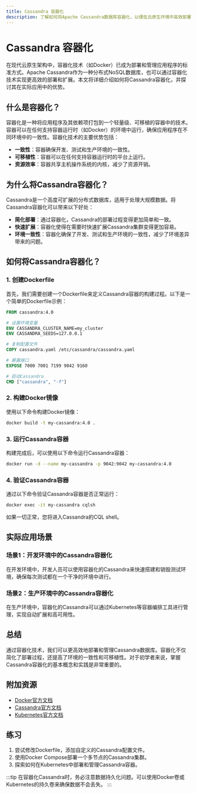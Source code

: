 ```yaml
---
title: Cassandra 容器化
description: 了解如何将Apache Cassandra数据库容器化，以便在云原生环境中高效部署和管理。
---
```


# Cassandra 容器化

在现代云原生架构中，容器化技术（如Docker）已成为部署和管理应用程序的标准方式。Apache Cassandra作为一种分布式NoSQL数据库，也可以通过容器化技术实现更高效的部署和扩展。本文将详细介绍如何将Cassandra容器化，并探讨其在实际应用中的优势。

## 什么是容器化？

容器化是一种将应用程序及其依赖项打包到一个轻量级、可移植的容器中的技术。容器可以在任何支持容器运行时（如Docker）的环境中运行，确保应用程序在不同环境中的一致性。容器化技术的主要优势包括：

- **一致性**：容器确保开发、测试和生产环境的一致性。
- **可移植性**：容器可以在任何支持容器运行时的平台上运行。
- **资源效率**：容器共享主机操作系统的内核，减少了资源开销。

## 为什么将Cassandra容器化？

Cassandra是一个高度可扩展的分布式数据库，适用于处理大规模数据。将Cassandra容器化可以带来以下好处：

- **简化部署**：通过容器化，Cassandra的部署过程变得更加简单和一致。
- **快速扩展**：容器化使得在需要时快速扩展Cassandra集群变得更加容易。
- **环境一致性**：容器化确保了开发、测试和生产环境的一致性，减少了环境差异带来的问题。

## 如何将Cassandra容器化？

### 1. 创建Dockerfile

首先，我们需要创建一个Dockerfile来定义Cassandra容器的构建过程。以下是一个简单的Dockerfile示例：

```dockerfile
FROM cassandra:4.0

# 设置环境变量
ENV CASSANDRA_CLUSTER_NAME=my_cluster
ENV CASSANDRA_SEEDS=127.0.0.1

# 复制配置文件
COPY cassandra.yaml /etc/cassandra/cassandra.yaml

# 暴露端口
EXPOSE 7000 7001 7199 9042 9160

# 启动Cassandra
CMD ["cassandra", "-f"]
```

### 2. 构建Docker镜像

使用以下命令构建Docker镜像：

```bash
docker build -t my-cassandra:4.0 .
```

### 3. 运行Cassandra容器

构建完成后，可以使用以下命令运行Cassandra容器：

```bash
docker run -d --name my-cassandra -p 9042:9042 my-cassandra:4.0
```

### 4. 验证Cassandra容器

通过以下命令验证Cassandra容器是否正常运行：

```bash
docker exec -it my-cassandra cqlsh
```

如果一切正常，您将进入Cassandra的CQL shell。

## 实际应用场景

### 场景1：开发环境中的Cassandra容器化

在开发环境中，开发人员可以使用容器化的Cassandra来快速搭建和销毁测试环境，确保每次测试都在一个干净的环境中进行。

### 场景2：生产环境中的Cassandra容器化

在生产环境中，容器化的Cassandra可以通过Kubernetes等容器编排工具进行管理，实现自动扩展和高可用性。

## 总结

通过容器化技术，我们可以更高效地部署和管理Cassandra数据库。容器化不仅简化了部署过程，还提高了环境的一致性和可移植性。对于初学者来说，掌握Cassandra容器化的基本概念和实践是非常重要的。

## 附加资源

- [Docker官方文档](https://docs.docker.com/)
- [Cassandra官方文档](https://cassandra.apache.org/doc/latest/)
- [Kubernetes官方文档](https://kubernetes.io/docs/home/)

## 练习

1. 尝试修改Dockerfile，添加自定义的Cassandra配置文件。
2. 使用Docker Compose部署一个多节点的Cassandra集群。
3. 探索如何在Kubernetes中部署和管理Cassandra容器。

:::tip
在容器化Cassandra时，务必注意数据持久化问题。可以使用Docker卷或Kubernetes的持久卷来确保数据不会丢失。
:::